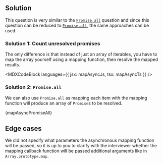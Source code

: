 

## Solution

This question is very similar to the [`Promise.all`](/questions/javascript/promise-all) question and since this question can be reduced to [`Promise.all`](/questions/javascript/promise-all), the same approaches can be used.

### Solution 1: Count unresolved promises

The only difference is that instead of just an array of iterables, you have to map the array yourself using a mapping function, then resolve the mapped results.

<MDXCodeBlock languages={{ jsx: mapAsyncJs, tsx: mapAsyncTs }} />

### Solution 2: `Promise.all`

We can also use `Promise.all` as mapping each item with the mapping function will produce an array of `Promise`s to be resolved.

<MDXCodeBlock>{mapAsyncPromiseAll}</MDXCodeBlock>

## Edge cases

We did not specify what parameters the asynchronous mapping function will be passed, so it is up to you to clarify with the interviewer whether the mapping callback function will be passed additional arguments like in `Array.prototype.map`.
